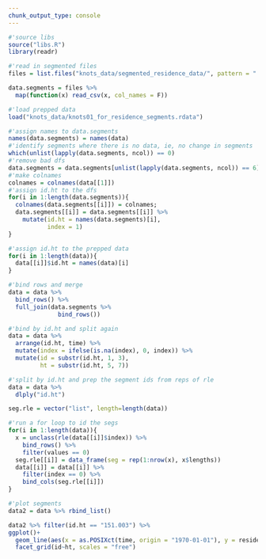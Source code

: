 ```yaml
---
chunk_output_type: console
---
```

```r
#'source libs
source("libs.R")
library(readr)
```

```r
#'read in segmented files
files = list.files("knots_data/segmented_residence_data/", pattern = ".csv", full.names = T)

data.segments = files %>%
  map(function(x) read_csv(x, col_names = F))

#'load prepped data
load("knots_data/knots01_for_residence_segments.rdata")
```

```r
#'assign names to data.segments
names(data.segments) = names(data)
#'identify segments where there is no data, ie, no change in segments
which(unlist(lapply(data.segments, ncol)) == 0)
#'remove bad dfs
data.segments = data.segments[unlist(lapply(data.segments, ncol)) == 6]
#'make colnames
colnames = colnames(data[[1]])
#'assign id.ht to the dfs
for(i in 1:length(data.segments)){
  colnames(data.segments[[i]]) = colnames; 
  data.segments[[i]] = data.segments[[i]] %>% 
    mutate(id.ht = names(data.segments)[i],
           index = 1)
}

#'assign id.ht to the prepped data
for(i in 1:length(data)){
  data[[i]]$id.ht = names(data)[i]
}
```

```r
#'bind rows and merge
data = data %>%
  bind_rows() %>% 
  full_join(data.segments %>% 
              bind_rows())
```

```r
#'bind by id.ht and split again
data = data %>% 
  arrange(id.ht, time) %>% 
  mutate(index = ifelse(is.na(index), 0, index)) %>% 
  mutate(id = substr(id.ht, 1, 3), 
         ht = substr(id.ht, 5, 7))
```

```r
#'split by id.ht and prep the segment ids from reps of rle
data = data %>%
  dlply("id.ht")

seg.rle = vector("list", length=length(data))

#'run a for loop to id the segs
for(i in 1:length(data)){
  x = unclass(rle(data[[i]]$index)) %>% 
    bind_rows() %>% 
    filter(values == 0)
  seg.rle[[i]] = data_frame(seg = rep(1:nrow(x), x$lengths))
  data[[i]] = data[[i]] %>% 
    filter(index == 0) %>% 
    bind_cols(seg.rle[[i]])
}
```


```r
#'plot segments
data2 = data %>% rbind_list() 

data2 %>% filter(id.ht == "151.003") %>% 
ggplot()+
  geom_line(aes(x = as.POSIXct(time, origin = "1970-01-01"), y = residence, col = as.factor(seg)), lwd = 2)+
  facet_grid(id~ht, scales = "free")
```

